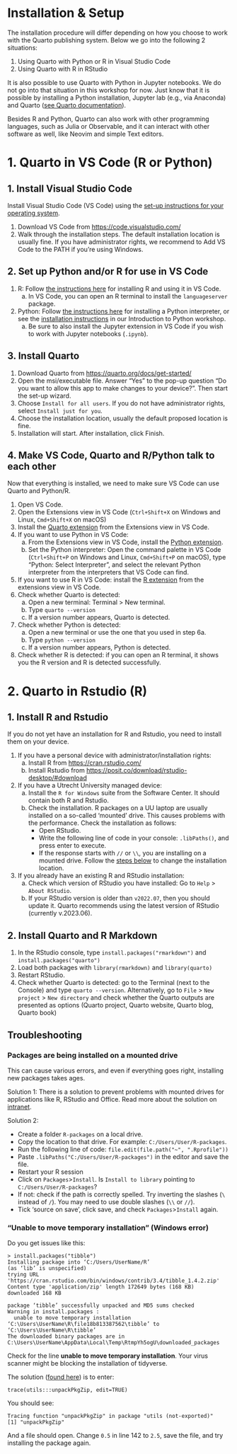 # Installation & Setup {.unnumbered}

The installation procedure will differ depending on how you choose to work with the Quarto publishing system. Below we go into the following 2 situations:

1. Using Quarto with Python or R in Visual Studio Code
2. Using Quarto with R in RStudio

It is also possible to use Quarto with Python in Jupyter notebooks. We do not go into that situation in this workshop for now. Just know that it is possible by installing a Python installation, Jupyter lab (e.g., via Anaconda) and Quarto ([see Quarto documentation](https://quarto.org/docs/get-started/hello/jupyter.html)).

:::{.callout-note}
Besides R and Python, Quarto can also work with other programming languages, such as Julia or Observable, and it can interact with other software as well, like Neovim and simple Text editors.
:::

::: panel-tabset 

# 1. Quarto in VS Code (R or Python)

## 1. Install Visual Studio Code
Install Visual Studio Code (VS Code) using the [set-up instructions for your operating system](https://code.visualstudio.com/docs/setup/setup-overview).

1. Download VS Code from [https://code.visualstudio.com/](https://code.visualstudio.com/)
2. Walk through the installation steps. The default installation location is usually fine. If you have administrator rights, we recommend to Add VS Code to the PATH if you're using Windows.

## 2. Set up Python and/or R for use in VS Code
1. R: Follow [the instructions here](https://code.visualstudio.com/docs/languages/r#_getting-started) for installing R and using it in VS Code. 
   a. In VS Code, you can open an R terminal to install the `languageserver` package.
2. Python: Follow [the instructions here](https://code.visualstudio.com/docs/python/python-tutorial#_install-a-python-interpreter) for installing a Python interpreter, or see the [installation instructions](https://utrechtuniversity.github.io/workshop-introduction-to-python/installation-and-setup.html#install-python) in our Introduction to Python workshop.
   a. Be sure to also install the Jupyter extension in VS Code if you wish to work with Jupyter notebooks (`.ipynb`).

## 3. Install Quarto
1. Download Quarto from [https://quarto.org/docs/get-started/](https://quarto.org/docs/get-started/)
2. Open the msi/executable file. Answer "Yes" to the pop-up question "Do you want to allow this app to make changes to your device?". Then start the set-up wizard.
3. Choose `Install for all users`. If you do not have administrator rights, select `Install just for you`.
4. Choose the installation location, usually the default proposed location is fine.
5. Installation will start. After installation, click Finish.

## 4. Make VS Code, Quarto and R/Python talk to each other
Now that everything is installed, we need to make sure VS Code can use Quarto and Python/R. 

1. Open VS Code.
2. Open the Extensions view in VS Code (`Ctrl+Shift+X` on Windows and Linux, `Cmd+Shift+X` on macOS)
3. Install the [Quarto extension](https://marketplace.visualstudio.com/items?itemName=quarto.quarto) from the Extensions view in VS Code.
4. If you want to use Python in VS Code: 
   a. From the Extensions view in VS Code, install the [Python extension](https://marketplace.visualstudio.com/items?itemName=ms-python.python).
   b. Set the Python interpreter: Open the command palette in VS Code (`Ctrl+Shift+P` on Windows and Linux, `Cmd+Shift+P` on macOS), type "Python: Select Interpreter", and select the relevant Python interpreter from the interpreters that VS Code can find.
5. If you want to use R in VS Code: install the [R extension](https://marketplace.visualstudio.com/items?itemName=REditorSupport.r) from the extensions view in VS Code.
6. Check whether Quarto is detected:
   a. Open a new terminal: Terminal > New terminal.
   b. Type `quarto --version`
   c. If a version number appears, Quarto is detected.
7. Check whether Python is detected: 
   a. Open a new terminal or use the one that you used in step 6a.
   b. Type `python --version`
   c. If a version number appears, Python is detected.
8. Check whether R is detected: if you can open an R terminal, it shows you the R version and R is detected successfully.

# 2. Quarto in Rstudio (R)

## 1. Install R and Rstudio

If you do not yet have an installation for R and Rstudio, you need to install them on your device.

1. If you have a personal device with administrator/installation rights:
   a. Install R from [https://cran.rstudio.com/](https://cran.rstudio.com/)
   b. Install Rstudio from [https://posit.co/download/rstudio-desktop/#download](https://posit.co/download/rstudio-desktop/#download)
2. If you have a Utrecht University managed device:
   a. Install the `R for Windows` suite from the Software Center. It should contain both R and Rstudio. 
   b. Check the installation. R packages on a UU laptop are usually installed on a so-called 'mounted' drive. This causes problems with the performance. Check the installation as follows:
      - Open RStudio.
      - Write the following line of code in your console: `.libPaths()`, and press enter to execute.
      - If the response starts with `//` or `\\`, you are installing on a mounted drive. Follow the [steps below](#mounted-drive) to change the installation location.
3. If you already have an existing R and RStudio installation:
   a. Check which version of RStudio you have installed: Go to `Help` > `About RStudio`.
   b. If your RStudio version is older than `v2022.07`, then you should update it. Quarto recommends using the latest version of RStudio (currently v.2023.06). 

## 2. Install Quarto and R Markdown

1. In the RStudio console, type `install.packages("rmarkdown")` and `install.packages("quarto")`
2. Load both packages with `library(rmarkdown)` and `library(quarto)`
3. Restart RStudio. 
4. Check whether Quarto is detected: go to the Terminal (next to the Console) and type `quarto --version`. Alternatively, go to `File` > `New project` > `New directory` and check whether the Quarto outputs are presented as options (Quarto project, Quarto website, Quarto blog, Quarto book)

## Troubleshooting

### Packages are being installed on a mounted drive {#mounted-drive}

This can cause various errors, and even if everything goes right, installing new packages takes ages.

Solution 1: There is a solution to prevent problems with mounted drives for applications 
like R, RStudio and Office. Read more about the solution on [intranet](https://intranet.uu.nl/en/current-affairs/announcements/would-you-make-your-solis-laptop-work-more-efficiently).

Solution 2:

- Create a folder `R-packages` on a local drive. 
- Copy the location to that drive. For example: `C:/Users/User/R-packages`.
- Run the following line of code: `file.edit(file.path("~", ".Rprofile"))`
- Paste `.libPaths("C:/Users/User/R-packages")` in the editor and save the file.
- Restart your R session
- Click on `Packages`>`Install`. Is `Install to library` pointing to 
`C:/Users/User/R-packages`?
- If not: check if the path is correctly spelled. Try inverting the slashes 
(`\` instead of `/`). You may need to use double slashes (`\\` or `//`).
- Tick 'source on save', click save, and check `Packages`>`Install` again. 

### "Unable to move temporary installation" (Windows error)

Do you get issues like this: 

```
> install.packages("tibble")
Installing package into ‘C:/Users/UserName/R’
(as ‘lib’ is unspecified)
trying URL 'https://cran.rstudio.com/bin/windows/contrib/3.4/tibble_1.4.2.zip'
Content type 'application/zip' length 172649 bytes (168 KB)
downloaded 168 KB

package ‘tibble’ successfully unpacked and MD5 sums checked
Warning in install.packages :
  unable to move temporary installation ‘C:\Users\UserName\R\file18b813387562\tibble’ to ‘C:\Users\UserName\R\tibble’
The downloaded binary packages are in
C:\Users\UserName\AppData\Local\Temp\RtmpYh5ogU\downloaded_packages
```

Check for the line **unable to move temporary installation**. Your virus 
scanner might be blocking the installation of tidyverse.

The solution 
([found here](https://code.adonline.id.au/unable-to-move-temporary-installation-r/)) 
is to enter:

```trace(utils:::unpackPkgZip, edit=TRUE)```

You should see:
```
Tracing function "unpackPkgZip" in package "utils (not-exported)"
[1] "unpackPkgZip"
```

And a file should open. Change `0.5` in line 142 to `2.5`, save the file, and try 
installing the package again.


:::
